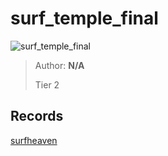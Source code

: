 
# surf_temple_final

![surf_temple_final](https://raw.githubusercontent.com/Sayt123/SurfMapPics/Maps-and-bonuses/csgo/surf_temple_final.jpg)

> Author: **N/A**
>
> Tier 2

## Records

[surfheaven](https://surfheaven.eu/map/surf_temple_final)
